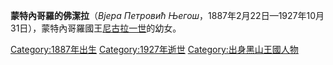 {{Multiple issues|
{{Expand language|1=en|time=2020-11-06T10:16:54+00:00}}
{{Unreferenced|time=2020-11-06T10:16:54+00:00}}
}}
{{Infobox royalty
| name        = 蒙特內哥羅的佛潔拉
| image       = Princess Vjera of Montenegro.jpg
| image_size  = 150px
| birth_date  = {{birth date|1887|2|22|df=y}}
| birth_place = {{le|里捷卡克羅諾捷維察|Rijeka Crnojevića}}
| death_date  = {{death date and age|1927|10|31|1887|2|22|df=y}}
| death_place = [[法蘭西第三共和國|法蘭西共和國]][[昂蒂布|安提伯]]
| house       = [[彼得羅維奇-涅戈什王朝|彼得羅維奇-涅戈什王朝]]
| father      = [[尼古拉一世_(蒙特內哥羅)|尼古拉一世]]
| mother      = [[米萊娜·武科蒂奇|米萊娜·武科蒂奇]]
| religion    = [[正教會|正教會]]
}}

'''蒙特內哥羅的佛潔拉'''（''Вјера Петровић Његош''，1887年2月22日—1927年10月31日），蒙特內哥羅國王[[尼古拉一世_(蒙特內哥羅)|尼古拉一世]]的幼女。

[[Category:1887年出生|Category:1887年出生]]
[[Category:1927年逝世|Category:1927年逝世]]
[[Category:出身黑山王國人物|Category:出身黑山王國人物]]